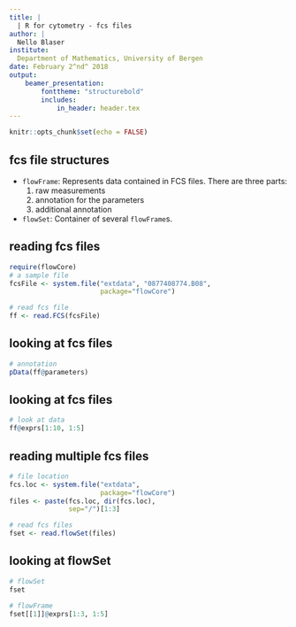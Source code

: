 ```yaml
---
title: | 
  | R for cytometry - fcs files
author: |
  Nello Blaser
institute:
  Department of Mathematics, University of Bergen
date: February 2^nd^ 2018
output: 
    beamer_presentation:
        fonttheme: "structurebold"
        includes:
            in_header: header.tex
---
```


```r
knitr::opts_chunk$set(echo = FALSE)
```

## fcs file structures

- `flowFrame`: Represents data contained in FCS files. There are three parts:
    1. raw measurements
    2. annotation for the parameters
    3. additional annotation
- `flowSet`: Container of several `flowFrame`s.

## reading fcs files
```r
require(flowCore)
# a sample file
fcsFile <- system.file("extdata", "0877408774.B08", 
                       package="flowCore")

# read fcs file
ff <- read.FCS(fcsFile)
```

## looking at fcs files
```r
# annotation
pData(ff@parameters)
```

## looking at fcs files
```r
# look at data
ff@exprs[1:10, 1:5]
```

## reading multiple fcs files
```r
# file location
fcs.loc <- system.file("extdata", 
                       package="flowCore")
files <- paste(fcs.loc, dir(fcs.loc), 
               sep="/")[1:3]

# read fcs files
fset <- read.flowSet(files)
```

## looking at flowSet
```r
# flowSet
fset

# flowFrame
fset[[1]]@exprs[1:3, 1:5]
```
